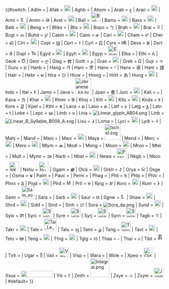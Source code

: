 <includeonly>{{#switch:{{ISO 15924 code|{{{1|}}}}}
| Adlm = 
| Afak = [[File:Afaka Ka.png|20px]]
| Aghb = 
| Ahom = 
| Arab = ع
| Aran = [[File:Allah nastaliq.svg|20px]]
| Armi = [[File:Samekh.svg|15px]]
| Armn = Թ
| Avst = [[File:Avestanalph.svg|20px]]
| Bali = [[File:Bali Ka.png|30px]]
| Bamu = [[File:Bamum La.png|20px]]
| Bass = [[File:Bassa Tawh.png|20px]]
| Batk = [[Image:Batak Ja.svg|20px]]
| Beng = ব
| Bhks = 
| Blis = [[File:Bed Bliss.png|20px]]
| Bopo = ㄅ
| Brah = [[File:Brahmi y.svg|20px]]
| Brai = ⠿
| Bugi = ᨁ
| Buhd = ᝁ
| Cakm = [[File:ChakmaKa.svg|20px]]
| Cans = ᓃ
| Cari = [[File:Carian letter 35 ST2.svg|20px]]
| Cham = ꨓ
| Cher = Ꮝ
| Cirt = [[File:Certh 19.svg|20px]]
| Copt = Ϣ
| Cprt = 𐠒
| Cyrl = Д
| Cyrs = Ѭ
| Deva = झ
| Dsrt = 𐐒
| Dupl = [[File:1bc5c.png|15px]]
| Egyd = [[File:C+B-Egypt-DemoticGlyph4.PNG|20px]]
| Egyh = [[File:H-aticAleph.png|20px]]
| Egyp = [[File:Egyptian-A.PNG|30px]]
| Elba = 
| Ethi = <big>አ</big>
| Geok = Ⴃ
| Geor = ღ
| Glag = Ⰿ
| Goth = 𐌰
| Gran = [[File:Grantha Aa.png|20px]]
| Grek = Ω
| Gujr = ગ
| Guru = ਗ
| Hanb =
| Hang = 가
| Hani = 字
| Hano = ᜣ
| Hans = 语
| Hant = 語
| Hatr = 
| Hebr = ש
| Hira = ひ
| Hluw = 
| Hmng = 
| Hrkt = あ
| Hung = [[File:F (rovásbetű).svg|20px]]
| Inds = 
| Ital = 𐌄
| Jamo =
| Java = [[File:Javanese ka.svg|50px]]
| Jpan = 書
| Jurc = [[File:Jurchen dʒu.png|20px]]
| Kali = ꤊ
| Kana = カ
| Khar = [[File:Kharosthi k.svg|20px]]
| Khmr = <big>ច</big>
| Khoj = 
| Kitl = [[File:Khitan large E2BB.png|20px]]
| Kits = [[File:Khitan small E8DE.png|20px]]
| Knda = <big>ಕ</big>
| Kore = 글
| Kpel = 
| Kthi = 𑂤
| Lana = ລ
| Laoo = ຄ
| Latf = [[File:Fraktur Long s.svg|10px]]
| Latg = ᵹ
| Latn = t
| Leke = 
| Lepc = ᰄ
| Limb = ᤃ
| Lina = [[File:Linear glyph AB04.png]]
| Linb = [[File:Linear B Syllable B008 A.svg]]
| Lisu = ꓞ
| Loma = 
| Lyci = [[File:Lycian letter AN.svg|20px]]
| Lydi = 𐤸
| Mahj = 
| Mand = 
| Mani = 
| Marc = [[File:Marchen ma.png|20px]]
| Maya = [[File:Ixchel.svg|50px]]
| Mend = 
| Merc = [[File:Meroitic cursive Wa.svg|20px]]
| Mero = [[File:Meroitic hieroglyph Ne-2.svg|20px]]
| Mlym = ക
| Modi = 
| Mong = {{MongolUnicode|ᠪᠢᠴᠢᠭ᠌}}
| Moon = [[File:Moon Letter B.svg|20px]]
| Mroo = 
| Mtei = 
| Mult = 
| Mymr = အ
| Narb = 
| Nbat = [[File:21 shin.svg|20px]]
| Newa = [[File:Pracalit a.svg|30px]]
| Nkgb = 
| Nkoo = [[File:NKo F.svg|30px]]
| Nshu = [[File:Nu shu.png|30px]]
| Ogam = ᚍ
| Olck = [[File:OlCh Aspir.gif|20px]]
| Orkh = 𐰀
| Orya = <big>କ</big>
| Osge = 
| Osma = 𐒁
| Palm = 
| Pauc = 
| Perm = 
| Phag = {{Phagspa|v|ꡀ}}
| Phli = 𐭬
| Phlp = 
| Phlv = 
| Phnx = Δ
| Piqd = [[File:Klingon -r-bgwhite.jpg|20px]]
| Plrd = [[File:Miao letter Pla.svg|15px]]
| Prti = 𐭌
| Rjng = ꤲ
| Roro = [[File:RR 47.png|20px]]
| Runr = '''ᚦ'''
| Samr = [[File:Sam voc o.jpg|40px]]
| Sara = 
| Sarb = [[File:Himjar alif.PNG|20px]]
| Saur = ꢕ
| Sgnw = [[File:SGN-PL_SW_1_2.PNG|15px]]
| Shaw = [[File:Shavian Hung.svg|20px]]
| Shrd = [[File:Sharada k.svg|20px]]
| Sidd = 
| Sind = 
| Sinh = <big>ක</big>
| Sora = [[File:Sora da.png]]
| Sund = [[File:Sunda Ya.png|20px]]
| Sylo = ꠇ
| Syrc = [[File:Syrc aleph3.svg|30px]]
| Syre = [[File:Syriac_Estrangela_semkat.svg|30px]]
| Syrj = [[File:Syriac_Serta_semkat.svg|30px]]
| Syrn = [[File:Syriac_Eastern_semkat.svg|30px]]
| Tagb = ᝤ
| Takr = [[File:Takri letter Ka.svg|20px]]
| Tale = [[File:Tai Le wa.svg|40px]]
| Talu = ᦀ
| Taml = ழ்
| Tang = [[File:Tangut 1.png|30px]]
| Tavt = [[File:Tai Viet letter High Kho.svg|20px]]
| Telu = <big>అ</big>
| Teng = [[File:Tengwa anga.svg|20px]]
| Tfng = [[File:2D65.png|20px]]
| Tglg = ᜐ
| Thaa = ހ
| Thai = ก
| Tibt = <big>ༀ</big>
| Tirh = 
| Ugar = 𐎝
| Vaii = [[File:Vai-nggen-C.svg|30px]]
| Visp = 
| Wara = 
| Wole = 
| Xpeo = [[File:Old Persian va.png|30px]]
| Xsux = [[File:B010ellst alpha.png|100x20px|]]
| Yiii = ꆈ
| Zmth = [[File:Integral.png|60px]]
| Zsye = ☺
| Zsym = [[File:Jupiter symbol.svg|30px]]
| #default={{{default|&nbsp;}}}
}}</includeonly><noinclude>
{{documentation}}
</noinclude>